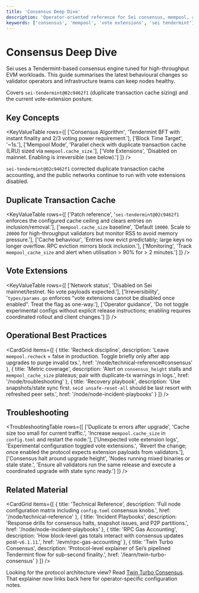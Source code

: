 ```yaml
---
title: 'Consensus Deep Dive'
description: 'Operator-oriented reference for Sei consensus, mempool, and vote extension status.'
keywords: ['consensus', 'mempool', 'vote extensions', 'sei tendermint']
---
```



# Consensus Deep Dive

Sei uses a Tendermint-based consensus engine tuned for high-throughput EVM workloads. This guide summarises the latest behavioural changes so validator operators and infrastructure teams can keep nodes healthy.

<Callout type="info">Covers `sei-tendermint@02c9462f1` (duplicate transaction cache sizing) and the current vote-extension posture.</Callout>

## Key Concepts

<KeyValueTable
  rows={[
    ['Consensus Algorithm', 'Tendermint BFT with instant finality and 2/3 voting power requirement.'],
    ['Block Time Target', '~1s.'],
    ['Mempool Mode', 'Parallel check with duplicate transaction cache (LRU) sized via `mempool.cache_size`.'],
    ['Vote Extensions', 'Disabled on mainnet. Enabling is irreversible (see below).']
  ]}
/>

<Callout type="info">`sei-tendermint@02c9462f1` corrected duplicate transaction cache accounting, and the public networks continue to run with vote extensions disabled.</Callout>

## Duplicate Transaction Cache

<KeyValueTable
  rows={[
    ['Patch reference', '`sei-tendermint@02c9462f1` enforces the configured cache ceiling and clears entries on inclusion/removal.'],
    ['`mempool.cache_size` baseline', 'Default `10000`. Scale to `20000` for high-throughput validators but monitor RSS to avoid memory pressure.'],
    ['Cache behaviour', 'Entries now evict predictably; large keys no longer overflow. RPC eviction mirrors block inclusion.'],
    ['Monitoring', 'Track `mempool_cache_size` and alert when utilisation > 90% for > 2 minutes.']
  ]}
/>

## Vote Extensions

<KeyValueTable
  rows={[
    ['Network status', 'Disabled on Sei mainnet/testnet. No vote payloads expected.'],
    ['Irreversibility', '`types/params.go` enforces "vote extensions cannot be disabled once enabled". Treat the flag as one-way.'],
    ['Operator guidance', 'Do not toggle experimental configs without explicit release instructions; enabling requires coordinated rollout and client changes.']
  ]}
/>

## Operational Best Practices

<CardGrid
  items={[
    {
      title: 'Recheck discipline',
      description: 'Leave `mempool.recheck` = false in production. Toggle briefly only after app upgrades to purge invalid txs.',
      href: '/node/technical-reference#consensus'
    },
    {
      title: 'Metric coverage',
      description: 'Alert on `consensus_height` stalls and `mempool_cache_size` plateaus; pair with duplicate-tx warnings in logs.',
      href: '/node/troubleshooting'
    },
    {
      title: 'Recovery playbook',
      description: 'Use snapshots/state sync first. `seid unsafe-reset-all` should be last resort with refreshed peer sets.',
      href: '/node/node-incident-playbooks'
    }
  ]}
/>

## Troubleshooting

<TroubleshootingTable
  rows={[
    ['Duplicate tx errors after upgrade', 'Cache size too small for current traffic.', 'Increase `mempool.cache_size` in `config.toml` and restart the node.'],
    ['Unexpected vote extension logs', 'Experimental configuration toggled vote extensions.', 'Revert the change; once enabled the protocol expects extension payloads from validators.'],
    ['Consensus halt around upgrade height', 'Nodes running mixed binaries or stale state.', 'Ensure all validators run the same release and execute a coordinated upgrade with state sync ready.']
  ]}
/>

## Related Material

<CardGrid
  items={[
    {
      title: 'Technical Reference',
      description: 'Full node configuration matrix including `config.toml` consensus knobs.',
      href: '/node/technical-reference'
    },
    {
      title: 'Incident Playbooks',
      description: 'Response drills for consensus halts, snapshot issues, and P2P partitions.',
      href: '/node/node-incident-playbooks'
    },
    {
      title: 'RPC Gas Accounting',
      description: 'How block-level gas totals interact with consensus updates post-`v6.1.11`.',
      href: '/evm/rpc-gas-accounting'
    },
    {
      title: 'Twin Turbo Consensus',
      description: 'Protocol-level explainer of Sei’s pipelined Tendermint flow for sub-second finality.',
      href: '/learn/twin-turbo-consensus'
    }
  ]}
/>

<Callout type="info">
  Looking for the protocol architecture view? Read <a href="/learn/twin-turbo-consensus">Twin Turbo Consensus</a>. That explainer now links back here for operator-specific configuration notes.
</Callout>
